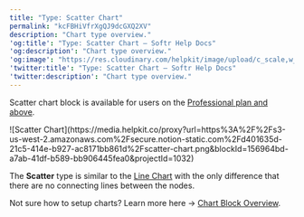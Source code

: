 ```yaml
---
title: "Type: Scatter Chart"
permalink: "kcFBHiVfrXgQJ9dcGXQ2XV"
description: "Chart type overview."
'og:title': "Type: Scatter Chart – Softr Help Docs"
'og:description': "Chart type overview."
'og:image': "https://res.cloudinary.com/helpkit/image/upload/c_scale,w_700,q_auto/v1674219840/softrdocs_meta_OG_Image_Url_258f31c013.png"
'twitter:title': "Type: Scatter Chart – Softr Help Docs"
'twitter:description': "Chart type overview."
---
```

<Note>Scatter chart block is available for users on the [Professional plan and above](https://www.softr.io/pricing).</Note>
<Frame caption="Scatter Chart">![Scatter Chart](https://media.helpkit.co/proxy?url=https%3A%2F%2Fs3-us-west-2.amazonaws.com%2Fsecure.notion-static.com%2Fd401635d-21c5-414e-b927-ac8171bb861d%2Fscatter-chart.png&blockId=156964bd-a7ab-41df-b589-bb906445fea0&projectId=1032)</Frame>

The **Scatter** type is similar to the [Line Chart](/building-blocks/vikC2AWEpQGkZd4jGyoVxo/type-line-chart/sr4V2LjKyhGdzbmAmEcwwy) with the only difference that there are no connecting lines between the nodes.

<Info>Not sure how to setup charts? Learn more here → [Chart Block Overview](/building-blocks/vikC2AWEpQGkZd4jGyoVxo/chart-block-overview/48LkSKXWY8TrBwjqBVXMqg). </Info>